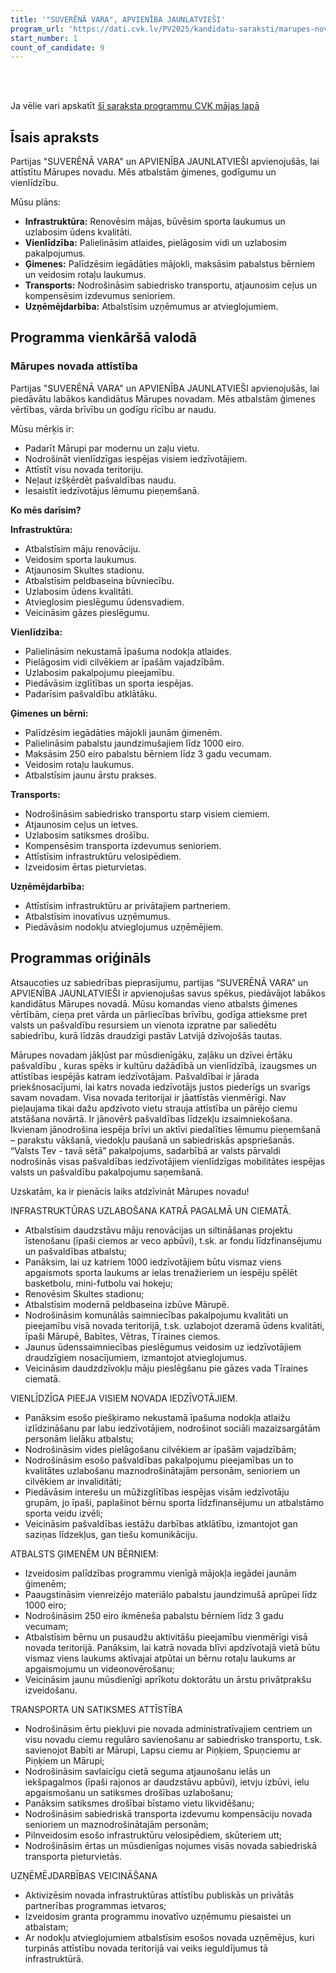 ```yaml
---
title: '"SUVERĒNĀ VARA", APVIENĪBA JAUNLATVIEŠI'
program_url: 'https://dati.cvk.lv/PV2025/kandidatu-saraksti/marupes-novads/suverena-vara-apvieniba-jaunlatviesi'
start_number: 1
count_of_candidate: 9
---
```



<Badge text="Ģimeņu atbalsts" variant="note" size="small" /> <Badge text="Infrastruktūras uzlabošana" variant="note" size="small" /> <Badge text="Vienlīdzīga pieeja pakalpojumiem" variant="note" size="small" /> <Badge text="Transporta attīstība" variant="note" size="small" /> <Badge text="Uzņēmējdarbības veicināšana" variant="note" size="small" />

<br/><br/> 

<Card title='Šis ir mākslīga intelekta ģenerēts apraksts' icon='starlight'>
    Ja vēlie vari apskatīt <a href={frontmatter.program_url} target='_blank'>šī saraksta programmu CVK mājas lapā</a>
    </Card>

## Īsais apraksts

Partijas "SUVERĒNĀ VARA" un APVIENĪBA JAUNLATVIEŠI apvienojušās, lai attīstītu Mārupes novadu. Mēs atbalstām ģimenes, godīgumu un vienlīdzību.

Mūsu plāns:

*   **Infrastruktūra:** Renovēsim mājas, būvēsim sporta laukumus un uzlabosim ūdens kvalitāti.
*   **Vienlīdzība:** Palielināsim atlaides, pielāgosim vidi un uzlabosim pakalpojumus.
*   **Ģimenes:** Palīdzēsim iegādāties mājokli, maksāsim pabalstus bērniem un veidosim rotaļu laukumus.
*   **Transports:** Nodrošināsim sabiedrisko transportu, atjaunosim ceļus un kompensēsim izdevumus senioriem.
*   **Uzņēmējdarbība:** Atbalstīsim uzņēmumus ar atvieglojumiem.

## Programma vienkāršā valodā

### Mārupes novada attīstība

Partijas "SUVERĒNĀ VARA" un APVIENĪBA JAUNLATVIEŠI apvienojušās, lai piedāvātu labākos kandidātus Mārupes novadam. Mēs atbalstām ģimenes vērtības, vārda brīvību un godīgu rīcību ar naudu.

Mūsu mērķis ir:

*   Padarīt Mārupi par modernu un zaļu vietu.
*   Nodrošināt vienlīdzīgas iespējas visiem iedzīvotājiem.
*   Attīstīt visu novada teritoriju.
*   Neļaut izšķērdēt pašvaldības naudu.
*   Iesaistīt iedzīvotājus lēmumu pieņemšanā.

**Ko mēs darīsim?**

**Infrastruktūra:**

*   Atbalstīsim māju renovāciju.
*   Veidosim sporta laukumus.
*   Atjaunosim Skultes stadionu.
*   Atbalstīsim peldbaseina būvniecību.
*   Uzlabosim ūdens kvalitāti.
*   Atvieglosim pieslēgumu ūdensvadiem.
*   Veicināsim gāzes pieslēgumu.

**Vienlīdzība:**

*   Palielināsim nekustamā īpašuma nodokļa atlaides.
*   Pielāgosim vidi cilvēkiem ar īpašām vajadzībām.
*   Uzlabosim pakalpojumu pieejamību.
*   Piedāvāsim izglītības un sporta iespējas.
*   Padarīsim pašvaldību atklātāku.

**Ģimenes un bērni:**

*   Palīdzēsim iegādāties mājokli jaunām ģimenēm.
*   Palielināsim pabalstu jaundzimušajiem līdz 1000 eiro.
*   Maksāsim 250 eiro pabalstu bērniem līdz 3 gadu vecumam.
*   Veidosim rotaļu laukumus.
*   Atbalstīsim jaunu ārstu prakses.

**Transports:**

*   Nodrošināsim sabiedrisko transportu starp visiem ciemiem.
*   Atjaunosim ceļus un ietves.
*   Uzlabosim satiksmes drošību.
*   Kompensēsim transporta izdevumus senioriem.
*   Attīstīsim infrastruktūru velosipēdiem.
*   Izveidosim ērtas pieturvietas.

**Uzņēmējdarbība:**

*   Attīstīsim infrastruktūru ar privātajiem partneriem.
*   Atbalstīsim inovatīvus uzņēmumus.
*   Piedāvāsim nodokļu atvieglojumus uzņēmējiem.

## Programmas oriģināls

Atsaucoties uz sabiedrības pieprasījumu, partijas “SUVERĒNĀ VARA” un APVIENĪBA JAUNLATVIEŠI ir apvienojušas savus spēkus, piedāvājot labākos kandidātus Mārupes novadā.
Mūsu komandas vieno atbalsts ģimenes vērtībām, cieņa pret vārda un pārliecības brīvību, godīga attieksme pret valsts un pašvaldību resursiem un vienota izpratne par saliedētu sabiedrību, kurā līdzās draudzīgi pastāv Latvijā dzīvojošās tautas.

Mārupes novadam jākļūst par mūsdienīgāku, zaļāku un dzīvei ērtāku pašvaldību , kuras spēks ir kultūru dažādībā un vienlīdzībā, izaugsmes un attīstības iespējās katram iedzīvotājam. Pašvaldībai ir jārada priekšnosacījumi, lai katrs novada iedzīvotājs justos piederīgs un svarīgs savam novadam.
Visa novada teritorijai ir jāattīstās vienmērīgi. Nav pieļaujama tikai dažu apdzīvoto vietu strauja attīstība un pārējo ciemu atstāšana novārtā.
Ir jānovērš pašvaldības līdzekļu izsaimniekošana.
Ikvienam jānodrošina iespēja brīvi un aktīvi piedalīties lēmumu pieņemšanā – parakstu vākšanā, viedokļu paušanā un sabiedriskās apspriešanās. “Valsts Tev - tavā sētā” pakalpojums, sadarbībā ar valsts pārvaldi nodrošinās visas pašvaldības iedzīvotājiem vienlīdzīgas mobilitātes iespējas valsts un pašvaldību pakalpojumu saņemšanā.

Uzskatām, ka ir pienācis laiks atdzīvināt Mārupes novadu!

INFRASTRUKTŪRAS UZLABOŠANA KATRĀ PAGALMĀ UN CIEMATĀ.
- Atbalstīsim daudzstāvu māju renovācijas un siltināšanas projektu īstenošanu (īpaši ciemos ar veco apbūvi), t.sk. ar fondu līdzfinansējumu un pašvaldības atbalstu;
- Panāksim, lai uz katriem 1000 iedzīvotājiem būtu vismaz viens apgaismots sporta laukums ar ielas trenažieriem un iespēju spēlēt basketbolu, mini-futbolu vai hokeju;
- Renovēsim Skultes stadionu;
- Atbalstīsim modernā peldbaseina izbūve Mārupē.
- Nodrošināsim komunālās saimniecības pakalpojumu kvalitāti un pieejamību visā novada teritorijā, t.sk. uzlabojot dzeramā ūdens kvalitāti, īpaši Mārupē, Babītes, Vētras, Tīraines ciemos.
- Jaunus ūdenssaimniecības pieslēgumus veidosim uz iedzīvotājiem draudzīgiem nosacījumiem, izmantojot atvieglojumus.
- Veicināsim daudzdzīvokļu māju pieslēgšanu pie gāzes vada Tīraines ciematā.

VIENLĪDZĪGA PIEEJA VISIEM NOVADA IEDZĪVOTĀJIEM.
- Panāksim esošo piešķiramo nekustamā īpašuma nodokļa atlaižu izlīdzināšanu par labu iedzīvotājiem, nodrošinot sociāli mazaizsargātām personām lielāku atbalstu;
- Nodrošināsim vides pielāgošanu cilvēkiem ar īpašām vajadzībām;
- Nodrošināsim esošo pašvaldības pakalpojumu pieejamības un to kvalitātes uzlabošanu maznodrošinātajām personām, senioriem un cilvēkiem ar invaliditāti;
- Piedāvāsim interešu un mūžizglītības iespējas visām iedzīvotāju grupām, jo īpaši, paplašinot bērnu sporta līdzfinansējumu un atbalstāmo sporta veidu izvēli;
- Veicināsim pašvaldības iestāžu darbības atklātību, izmantojot gan saziņas līdzekļus, gan tiešu komunikāciju.

ATBALSTS ĢIMENĒM UN BĒRNIEM:
- Izveidosim palīdzības programmu vienīgā mājokļa iegādei jaunām ģimenēm;
- Paaugstināsim vienreizējo materiālo pabalstu jaundzimušā aprūpei līdz 1000 eiro;
- Nodrošināsim 250 eiro ikmēneša pabalstu bērniem līdz 3 gadu vecumam;
- Atbalstīsim bērnu un pusaudžu aktivitāšu pieejamību vienmērīgi visā novada teritorijā. Panāksim, lai katrā novada blīvi apdzīvotajā vietā būtu vismaz viens laukums aktīvajai atpūtai un bērnu rotaļu laukums ar apgaismojumu un videonovērošanu;
- Veicināsim jaunu mūsdienīgi aprīkotu doktorātu un ārstu privātprakšu izveidošanu.

TRANSPORTA UN SATIKSMES ATTĪSTĪBA
- Nodrošināsim ērtu piekļuvi pie novada administratīvajiem centriem un visu novadu ciemu regulāro savienošanu ar sabiedrisko transportu, t.sk. savienojot Babīti ar Mārupi, Lapsu ciemu ar Piņķiem, Spuņciemu ar Piņķiem un Mārupi;
- Nodrošināsim savlaicīgu cietā seguma atjaunošanu ielās un iekšpagalmos (īpaši rajonos ar daudzstāvu apbūvi), ietvju izbūvi, ielu apgaismošanu un satiksmes drošības uzlabošanu;
- Panāksim satiksmes drošībai bīstamo vietu likvidēšanu;
- Nodrošināsim sabiedriskā transporta izdevumu kompensāciju novada senioriem un maznodrošinātajām personām;
- Pilnveidosim esošo infrastruktūru velosipēdiem, skūteriem utt;
- Nodrošināsim ērtas un mūsdienīgas nojumes visās novada sabiedriskā transporta pieturvietās.

UZŅĒMĒJDARBĪBAS VEICINĀŠANA
- Aktivizēsim novada infrastruktūras attīstību publiskās un privātās partnerības programmas ietvaros;
- Izveidosim granta programmu inovatīvo uzņēmumu piesaistei un atbalstam;
- Ar nodokļu atvieglojumiem atbalstīsim esošos novada uzņēmējus, kuri turpinās attīstību novada teritorijā vai veiks ieguldījumus tā infrastruktūrā.
